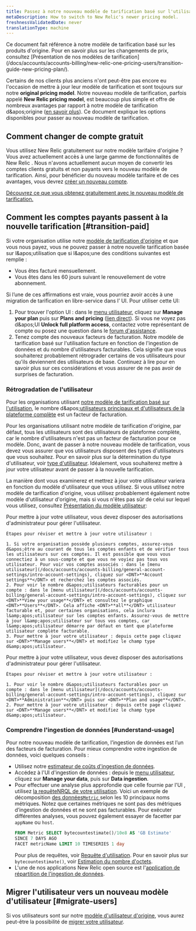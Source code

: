 ```yaml
---
title: Passez à notre nouveau modèle de tarification basé sur l'utilisation
metaDescription: How to switch to New Relic's newer pricing model.
freshnessValidatedDate: never
translationType: machine
---
```


<Callout variant="important">
  Ce document fait référence à notre modèle de tarification basé sur les produits d&apos;origine. Pour en savoir plus sur les changements de prix, consultez [Présentation de nos modèles de tarification](/docs/accounts/accounts-billing/new-relic-one-pricing-users/transition-guide-new-pricing-plan/).
</Callout>

Certains de nos clients plus anciens n&apos;ont peut-être pas encore eu l&apos;occasion de mettre à jour leur modèle de tarification et sont toujours sur notre <DNT>**original pricing model**</DNT>. Notre nouveau modèle de tarification, parfois appelé <DNT>**New Relic pricing model**</DNT>, est beaucoup plus simple et offre de nombreux avantages par rapport à notre modèle de tarification d&amp;apos;origine ([en savoir plus](/docs/accounts/accounts-billing/new-relic-one-pricing-billing/new-relic-one-pricing-billing)). Ce document explique les options disponibles pour passer au nouveau modèle de tarification.

## Comment changer de compte gratuit

Vous utilisez New Relic gratuitement sur notre modèle tarifaire d&apos;origine ? Vous avez actuellement accès à une large gamme de fonctionnalités de New Relic . Nous n&apos;avons actuellement aucun moyen de convertir les comptes clients gratuits et non payants vers le nouveau modèle de tarification. Ainsi, pour bénéficier du nouveau modèle tarifaire et de ces avantages, vous devrez [créer un nouveau compte](https://newrelic.com/signup).

[Découvrez ce que vous obtenez gratuitement avec le nouveau modèle de tarification.](/docs/accounts/accounts-billing/new-relic-one-pricing-billing/new-relic-one-pricing-billing/#free)

## Comment les comptes payants passent à la nouvelle tarification [#transition-paid]

Si votre organisation utilise notre [modèle de tarification d&apos;origine](/docs/accounts/original-accounts-billing/original-product-based-pricing/overview-user-models) et que vous nous payez, vous ne pouvez passer à notre nouvelle tarification basée sur l&amp;apos;utilisation que si l&amp;apos;une des conditions suivantes est remplie :

* Vous êtes facturé mensuellement.
* Vous êtes dans les 60 jours suivant le renouvellement de votre abonnement.

Si l’une de ces affirmations est vraie, vous pourriez avoir accès à une migration de tarification en libre-service dans l’ UI. Pour utiliser cette UI:

1. Pour trouver l&apos;option UI : dans le [menu utilisateur](/docs/accounts/accounts-billing/general-account-settings/intro-account-settings), cliquez sur <DNT>**Manage your plan**</DNT> puis sur <DNT>**Plans and pricing**</DNT> ([lien direct](https://one.newrelic.com/launcher/nr1-core.settings?pane=eyJhY2NvdW50SWQiOjI0NDEyODYsIm5lcmRsZXRJZCI6ImNvbW1lcmNlLW5lcmRsZXRzLm5yLXNob3AtZW50cnkiLCJwYXRoIjoiL3BsYW5zLWFuZC1wcmljaW5nIiwibWlncmF0aW9uRWxpZ2libGUiOnRydWUsImFjY291bnROYW1lIjoiU3RyYWRvcyBMYWJzIn0=&platform%5BaccountId%5D=)). Si vous ne voyez pas d&amp;apos;UI <DNT>**Unlock full platform access**</DNT>, contactez votre représentant de compte ou posez une question dans le [forum d&apos;assistance](https://discuss.newrelic.com/).
2. Tenez compte des nouveaux facteurs de facturation. Notre modèle de tarification basé sur l&apos;utilisation facture en fonction de l&apos;ingestion de données et du nombre d&apos;utilisateurs facturables. Cela signifie que vous souhaiterez probablement rétrograder certains de vos utilisateurs pour qu&apos;ils deviennent des utilisateurs de base. Continuez à lire pour en savoir plus sur ces considérations et vous assurer de ne pas avoir de surprises de facturation.

### Rétrogradation de l&apos;utilisateur

Pour les organisations utilisant [notre modèle de tarification basé sur l&apos;utilisation](/docs/accounts/accounts-billing/new-relic-one-pricing-billing/new-relic-one-pricing-billing/), le nombre d&amp;apos;[utilisateurs principaux et d&apos;utilisateurs de la plateforme complète](/docs/accounts/accounts-billing/new-relic-one-user-management/user-type) est un facteur de facturation.

Pour les organisations utilisant notre modèle de tarification d&apos;origine, par défaut, tous les utilisateurs sont des utilisateurs de plateforme complète, car le nombre d&apos;utilisateurs n&apos;est pas un facteur de facturation pour ce modèle. Donc, avant de passer à notre nouveau modèle de tarification, vous devez vous assurer que vos utilisateurs disposent des types d&apos;utilisateurs que vous souhaitez. Pour en savoir plus sur la détermination du type d&apos;utilisateur, voir [type d&apos;utilisateur](/docs/accounts/accounts-billing/new-relic-one-user-management/user-type). Idéalement, vous souhaiterez mettre à jour votre utilisateur avant de passer à la nouvelle tarification.

La manière dont vous examinerez et mettrez à jour votre utilisateur variera en fonction du modèle d&apos;utilisateur que vous utilisez. Si vous utilisez notre modèle de tarification d&apos;origine, vous utilisez probablement également notre modèle d&apos;utilisateur d&apos;origine, mais si vous n&apos;êtes pas sûr de celui sur lequel vous utilisez, consultez [Présentation du modèle utilisateur](/docs/accounts/original-accounts-billing/original-product-based-pricing/overview-user-models):

<CollapserGroup>
  <Collapser id="original-model" title="Notre modèle utilisateur original : update utilisateur">
    Pour mettre à jour votre utilisateur, vous devez disposer des autorisations d&apos;administrateur pour gérer l&apos;utilisateur.

    Étapes pour réviser et mettre à jour votre utilisateur :

    1. Si votre organisation possède plusieurs comptes, assurez-vous d&apos;être au courant de tous les comptes enfants et de vérifier tous les utilisateurs sur ces comptes. Il est possible que vous vous connectiez à un sous-compte et que vous ne voyiez pas tous vos utilisateur. Pour voir vos comptes associés : dans le [menu utilisateur](/docs/accounts/accounts-billing/general-account-settings/intro-account-settings), cliquez sur <DNT>**Account settings**</DNT> et recherchez les comptes associés.
    2. Pour voir le nombre d&apos;utilisateurs facturables pour un compte : dans le [menu utilisateur](/docs/accounts/accounts-billing/general-account-settings/intro-account-settings), cliquez sur <DNT>**View your usage**</DNT> et consultez le graphique <DNT>**Users**</DNT>. Cela affiche <DNT>**all**</DNT> utilisateur facturable et, pour certaines organisations, cela inclura l&amp;apos;utilisateur sur les comptes enfants. Assurez-vous de mettre à jour l&amp;apos;utilisateur sur tous vos comptes, car l&amp;apos;utilisateur démarre par défaut en tant que plateforme utilisateur complète facturable.
    3. Pour mettre à jour votre utilisateur : depuis cette page cliquez sur <DNT>**Manage users**</DNT> et modifiez le champ type d&amp;apos;utilisateur.
  </Collapser>

  <Collapser id="new-user-model" title="Notre nouveau modèle utilisateur : mise à jour utilisateur">
    Pour mettre à jour votre utilisateur, vous devez disposer des autorisations d&apos;administrateur pour gérer l&apos;utilisateur.

    Étapes pour réviser et mettre à jour votre utilisateur :

    1. Pour voir le nombre d&apos;utilisateurs facturables pour un compte : dans le [menu utilisateur](/docs/accounts/accounts-billing/general-account-settings/intro-account-settings), cliquez sur <DNT>**Administration**</DNT> puis sur <DNT>**Plan and usage**</DNT>.
    2. Pour mettre à jour votre utilisateur : depuis cette page cliquez sur <DNT>**Manage users**</DNT> et modifiez le champ type d&amp;apos;utilisateur.
  </Collapser>
</CollapserGroup>

### Comprendre l&apos;ingestion de données [#understand-usage]

Pour notre nouveau modèle de tarification, l’ingestion de données est l’un des facteurs de facturation. Pour mieux comprendre votre ingestion de données, voici quelques conseils :

* Utilisez notre [estimateur de coûts d&apos;ingestion de données](https://newrelic.com/blog/nerdlog/estimate-data-cost).
* Accédez à l&apos;UI d&apos;ingestion de données : depuis le [menu utilisateur](/docs/accounts/accounts-billing/general-account-settings/intro-account-settings), cliquez sur <DNT>**Manage your data**</DNT>, puis sur <DNT>**Data ingestion**</DNT>.
* Pour effectuer une analyse plus approfondie que celle fournie par l&apos;UI , utilisez [la requêteNRQL de votre utilisation](/docs/accounts/accounts-billing/new-relic-one-pricing-billing/usage-queries-alerts). Voici un exemple de décomposition [des données`Metric` ](/docs/telemetry-data-platform/understand-data/new-relic-data-types/#dimensional-metrics)selon les 10 principaux noms métriques. Notez que certaines métriques ne sont pas des métriques d’ingestion de données et ne sont pas facturables. Pour exécuter différentes analyses, vous pouvez également essayer de facetter par `appName` ou `host`.
  ```sql
  FROM Metric SELECT bytecountestimate()/10e8 AS 'GB Estimate' 
  SINCE 7 DAYS AGO 
  FACET metricName LIMIT 10 TIMESERIES 1 day
  ```
  Pour plus de requêtes, voir [Requête d&apos;utilisation](/docs/accounts/accounts-billing/new-relic-one-pricing-users/usage-queries-alerts). Pour en savoir plus sur `bytecountestimate()`, voir [Estimation du nombre d&apos;octets](/docs/accounts/accounts-billing/new-relic-one-pricing-billing/usage-queries-alerts/#byte-count-estimate).
* L&apos;une de nos applications New Relic open source est l&apos;[application de répartition de l&apos;ingestion de données](https://newrelic.com/instant-observability/account-data-ingestion/51e66f0d-153c-493c-a75c-a386c3f170ce).

## Migrer l&apos;utilisateur vers un nouveau modèle d&apos;utilisateur [#migrate-users]

Si vos utilisateurs sont sur notre [modèle d&apos;utilisateur d&apos;origine](/docs/accounts/original-accounts-billing/original-users-roles/overview-user-models), vous aurez peut-être la possibilité de [migrer votre utilisateur](/docs/accounts/original-accounts-billing/original-users-roles/user-migration/).
